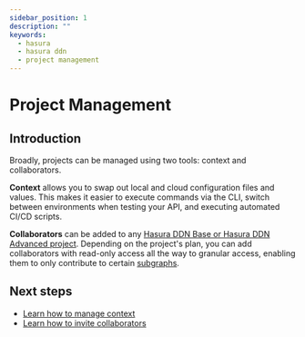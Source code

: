 ```yaml
---
sidebar_position: 1
description: ""
keywords:
  - hasura
  - hasura ddn
  - project management
---
```


# Project Management

## Introduction

Broadly, projects can be managed using two tools: context and collaborators.

**Context** allows you to swap out local and cloud configuration files and values. This makes it easier to execute
commands via the CLI, switch between environments when testing your API, and executing automated CI/CD scripts.

**Collaborators** can be added to any [Hasura DDN Base or Hasura DDN Advanced project](https://hasura.io/pricing).
Depending on the project's plan, you can add collaborators with read-only access all the way to granular access,
enabling them to only contribute to certain [subgraphs](/project-configuration/subgraphs/index.mdx).

## Next steps

- [Learn how to manage context](/project-configuration/project-management/manage-contexts.mdx)
- [Learn how to invite collaborators](/project-configuration/project-management/manage-collaborators.mdx)
